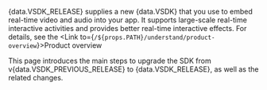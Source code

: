 

<Vp k="PRODUCT" /> {data.VSDK_RELEASE} supplies a new {data.VSDK} that you use to embed real-time video and audio into your app. It supports large-scale real-time interactive activities and provides better real-time interactive effects. For details, see the <Link to={`/${props.PATH}/understand/product-overview`}>Product overview</Link>

This page introduces the main steps to upgrade the SDK from v{data.VSDK_PREVIOUS_RELEASE} to {data.VSDK_RELEASE}, as well as the related changes.

<PlatformWrapper platform="web">
  <Web />
</PlatformWrapper>

<PlatformWrapper platform="android">
  <Android />
</PlatformWrapper>

<PlatformWrapper platform="ios">
  <Ios />
</PlatformWrapper>